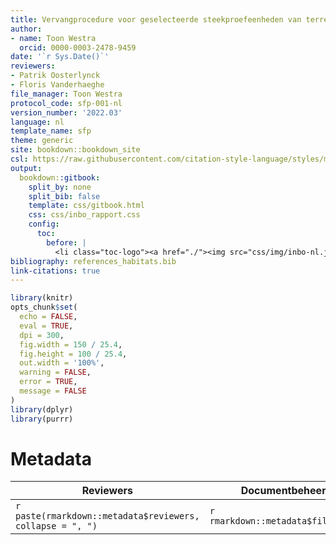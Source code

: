 ```yaml
---
title: Vervangprocedure voor geselecteerde steekproefeenheden van terrestrische types
author:
- name: Toon Westra
  orcid: 0000-0003-2478-9459
date: '`r Sys.Date()`'
reviewers:
- Patrik Oosterlynck
- Floris Vanderhaeghe
file_manager: Toon Westra
protocol_code: sfp-001-nl
version_number: '2022.03'
language: nl
template_name: sfp
theme: generic
site: bookdown::bookdown_site
csl: https://raw.githubusercontent.com/citation-style-language/styles/master/research-institute-for-nature-and-forest.csl
output:
  bookdown::gitbook:
    split_by: none
    split_bib: false
    template: css/gitbook.html
    css: css/inbo_rapport.css
    config:
      toc:
        before: |
          <li class="toc-logo"><a href="./"><img src="css/img/inbo-nl.jpg"></a></li>
bibliography: references_habitats.bib
link-citations: true
---
```


```{=html}
<!--
Instructies bij opmaak van het protocol:

Hieronder vind je de verschillende onderdelen van een protocol.
In de bijhorende losse Rmd bestanden vind je een beschrijving wat er bij elk onderdeel vermeld moet worden.
Het is in die bestanden dat je moet editeren.
Niet alle onderdelen zijn altijd van toepassing.
Laat in die gevallen de titelhoofdingen staan en vermeld expliciet “niet van toepassing”.
-->
```
```r
library(knitr)
opts_chunk$set(
  echo = FALSE, 
  eval = TRUE,
  dpi = 300,
  fig.width = 150 / 25.4,
  fig.height = 100 / 25.4,
  out.width = '100%',
  warning = FALSE,
  error = TRUE,
  message = FALSE
)
library(dplyr)
library(purrr)
```

# Metadata {.unnumbered}

| Reviewers                                                 | Documentbeheerder                    | Protocol code                         | Versienummer                           | Taal                             | Thema                         |
|-----------------------------------------------------------|--------------------------------------|---------------------------------------|----------------------------------------|----------------------------------|-------------------------------|
| `r paste(rmarkdown::metadata$reviewers, collapse = ", ")` | `r rmarkdown::metadata$file_manager` | `r rmarkdown::metadata$protocol_code` | `r rmarkdown::metadata$version_number` | `r rmarkdown::metadata$language` | `r rmarkdown::metadata$theme` |
